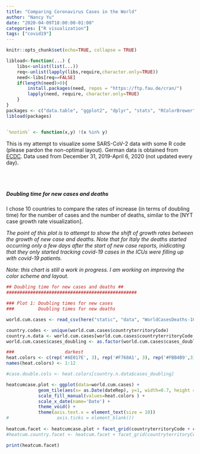 ```yaml
---
title: "Comparing Coronavirus Cases in the World"
author: "Nancy Yu"
date: "2020-04-09T18:00:00-01:00"
categories: ["R visualization"]
tags: ["covid19"]
---
```


```r

knitr::opts_chunk$set(echo=TRUE, collapse = TRUE)

libload<-function(...) {
    libs<-unlist(list(...))
    req<-unlist(lapply(libs,require,character.only=TRUE))
    need<-libs[req==FALSE]
    if(length(need)>0){ 
        install.packages(need, repos = "https://ftp.fau.de/cran/")
        lapply(need, require, character.only=TRUE)
    }
}
packages <- c("data.table", "ggplot2", "dplyr", "stats", "RColorBrewer", "readr", "here", "scales")
libload(packages)


`%notin%` <- function(x,y) !(x %in% y) 

```

This is my attempt to visualize some SARS-CoV-2 data with some R code (please pardon the non-optimal layout). German data is obtained from [ECDC]. Data used from December 31, 2019-April 6, 2020 (not updated every day).

[ECDC]: https://www.ecdc.europa.eu/en/publications-data/download-todays-data-geographic-distribution-covid-19-cases-worldwide

<br/>
<br/>

##### Doubling time for new cases and deaths

I chose 10 countries to compare the rates of increase (in terms of doubling time) for the number of cases and the number of deaths, similar to the [NYT case growth rate visualization].

*The point of this plot is to attempt to show the shift of growth rates between the growth of new case and deaths. Note that for Italy the deaths started occurring only a few days after the start of new case reports, inidicating that they only started tracking covid-19 cases in the ICUs were filling up with covid-19 patients.*

*Note: this chart is still a work in progress. I am working on improving the color scheme and layout.*

[NYT visualization]: https://www.nytimes.com/interactive/2020/world/coronavirus-maps.html


```r

## Doubling time for new cases and deaths ##
#################################################

### Plot 1: Doubling times for new cases
###         Doubling times for new deaths

world.cum.cases <- read_csv(here("static", "data", "WorldCasesDeaths-10.csv"))

country.codes <- unique(world.cum.cases$countryterritoryCode)
country.n.data <- world.cum.cases[world.cum.cases$countryterritoryCode == country.codes[2],] 
world.cum.cases$cases_doubling <- as.factor(world.cum.cases$cases_doubling )

###                   darkest
heat.colors <- c(rep('#AE017E', 3), rep('#F768A1', 3), rep('#FBB4B9',3), rep( '#FEEBE2', 3))
names(heat.colors) <- 1:12

#case.double.cols <- heat.colors[country.n.data$cases_doubling]

heatcumcase.plot <- ggplot(data=world.cum.cases) +
            geom_tile(aes(x= as.Date(dateRep), y=1, width=0.7, height = 0.5, fill= cases_doubling)) +
            scale_fill_manual(values=heat.colors ) +
            scale_x_date(name='Date') + 
            theme_void() +
            theme(axis.text.x = element_text(size = 10)) 
#                  axis.ticks = element_blank()) 
         
heatcum.facet <- heatcumcase.plot + facet_grid(countryterritoryCode + case_type ~ .)
#heatcum.country.facet <- heatcum.facet + facet_grid(countryterritoryCode ~ .)

print(heatcum.facet)

```
<br/>
<br/>
  